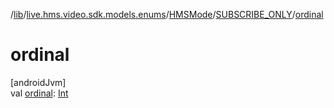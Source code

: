 /[lib](/api-reference/android/v2/home/content)/[live.hms.video.sdk.models.enums](../../index)/[HMSMode](../index)/[SUBSCRIBE_ONLY](index)/[ordinal](ordinal)

# ordinal

[androidJvm]\
val [ordinal](ordinal): [Int](https://kotlinlang.org/api/latest/jvm/stdlib/kotlin/-int/index.html)
